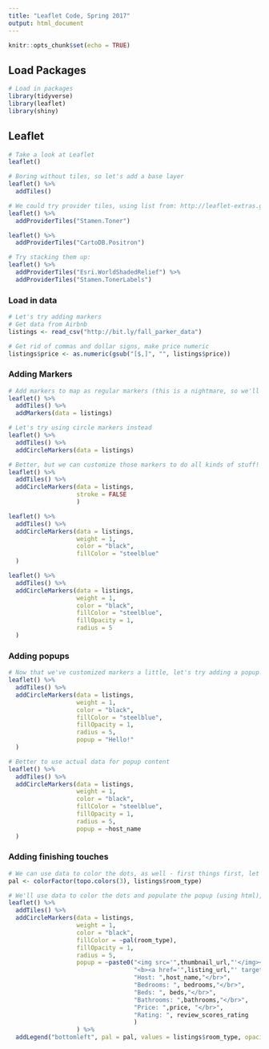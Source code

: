 ```yaml
---
title: "Leaflet Code, Spring 2017"
output: html_document
---
```


```r
knitr::opts_chunk$set(echo = TRUE)
```

## Load Packages
```r
# Load in packages
library(tidyverse)
library(leaflet)
library(shiny)
```

## Leaflet
```r
# Take a look at Leaflet
leaflet()

# Boring without tiles, so let's add a base layer
leaflet() %>%
  addTiles()
```

```r
# We could try provider tiles, using list from: http://leaflet-extras.github.io/leaflet-providers/preview/index.html
leaflet() %>%
  addProviderTiles("Stamen.Toner")

leaflet() %>%
  addProviderTiles("CartoDB.Positron")

# Try stacking them up:
leaflet() %>%
  addProviderTiles("Esri.WorldShadedRelief") %>%
  addProviderTiles("Stamen.TonerLabels")
```

### Load in data
```r
# Let's try adding markers
# Get data from Airbnb
listings <- read_csv("http://bit.ly/fall_parker_data")

# Get rid of commas and dollar signs, make price numeric
listings$price <- as.numeric(gsub("[$,]", "", listings$price))
```

### Adding Markers
```r
# Add markers to map as regular markers (this is a nightmare, so we'll skip rendering this)
leaflet() %>%
  addTiles() %>%
  addMarkers(data = listings)
```

```r
# Let's try using circle markers instead
leaflet() %>%
  addTiles() %>%
  addCircleMarkers(data = listings)

# Better, but we can customize those markers to do all kinds of stuff!
leaflet() %>%
  addTiles() %>%
  addCircleMarkers(data = listings,
                   stroke = FALSE
                   )

leaflet() %>%
  addTiles() %>%
  addCircleMarkers(data = listings,
                   weight = 1,
                   color = "black",
                   fillColor = "steelblue"
  )

leaflet() %>%
  addTiles() %>%
  addCircleMarkers(data = listings,
                   weight = 1,
                   color = "black",
                   fillColor = "steelblue",
                   fillOpacity = 1,
                   radius = 5
  )
```

### Adding popups
```r
# Now that we've customized markers a little, let's try adding a popup!
leaflet() %>%
  addTiles() %>%
  addCircleMarkers(data = listings,
                   weight = 1,
                   color = "black",
                   fillColor = "steelblue",
                   fillOpacity = 1,
                   radius = 5,
                   popup = "Hello!"
  )

# Better to use actual data for popup content
leaflet() %>%
  addTiles() %>%
  addCircleMarkers(data = listings,
                   weight = 1,
                   color = "black",
                   fillColor = "steelblue",
                   fillOpacity = 1,
                   radius = 5,
                   popup = ~host_name
  )
```

### Adding finishing touches
```r
# We can use data to color the dots, as well - first things first, let's get a color palette
pal <- colorFactor(topo.colors(3), listings$room_type)

# We'll use data to color the dots and populate the popup (using html), and we'll also add a legend
leaflet() %>%
  addTiles() %>%
  addCircleMarkers(data = listings,
                   weight = 1,
                   color = "black",
                   fillColor = ~pal(room_type),
                   fillOpacity = 1,
                   radius = 5,
                   popup = ~paste0("<img src='",thumbnail_url,"'</img></br>",
                                   "<b><a href='",listing_url,"' target='_blank'>",name,"</a></b></br>",
                                   "Host: ",host_name,"</br>",
                                   "Bedrooms: ", bedrooms,"</br>",
                                   "Beds: ", beds,"</br>",
                                   "Bathrooms: ",bathrooms,"</br>",
                                   "Price: ",price, "</br>",
                                   "Rating: ", review_scores_rating
                                   )
                   ) %>%
  addLegend("bottomleft", pal = pal, values = listings$room_type, opacity = 1)
```
